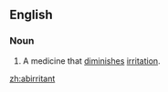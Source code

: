 ==English==

===Noun===
{{en-noun}}

# {{medicine}} A medicine that [[diminish]]es [[irritation]].

[[zh:abirritant]]